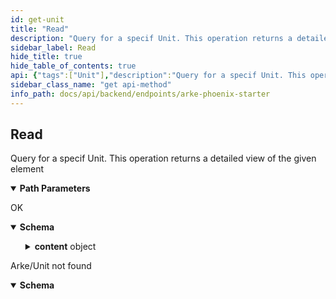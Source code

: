 ```yaml
---
id: get-unit
title: "Read"
description: "Query for a specif Unit. This operation returns a detailed view of the given element"
sidebar_label: Read
hide_title: true
hide_table_of_contents: true
api: {"tags":["Unit"],"description":"Query for a specif Unit. This operation returns a detailed view of the given element","operationId":"get_unit","parameters":[{"name":"arke_id","in":"path","description":"Arke ID","required":true,"schema":{"type":"string"}},{"name":"unit_id","in":"path","description":"Unit ID","required":true,"schema":{"type":"string"}}],"responses":{"200":{"description":"OK","content":{"application/json":{"schema":{"type":"object","properties":{"content":{"type":"object","properties":{"arke_id":{"type":"string","example":"test","description":"Arke ID"},"id":{"type":"string","description":"UUID or value assigned during creation","example":"20186cc8-497d-11ed-b878-0242ac120002"},"parameter_1":{"type":"string","nullable":true,"example":null},"parameter_2":{"type":"string","example":"Parameter Number 2"},"parameter_3":{"type":"boolean","example":true},"parameter_n":{"type":"array","items":{},"example":[],"nullable":true},"inserted_at":{"type":"string","format":"date-time"},"updated_at":{"type":"string","format":"date-time"}}},"messages":{"type":"array","items":{},"example":[]}}}}}},"404":{"description":"Arke/Unit not found","content":{"application/json":{"schema":{"type":"object","properties":{"content":{"type":"array","items":{},"nullable":true,"example":null},"message":{"type":"array","items":{},"example":[]}}}}}}},"security":[{"ApiKey":[]},{"ProjectKey":[]}],"method":"get","path":"/{arke_id}/unit/{unit_id}","servers":[{"url":"http://localhost:4000/lib"},{"url":"https://localhost:4000/lib"}],"securitySchemes":{"ApiKey":{"type":"apiKey","description":"API Token must follow: `Bearer {access_token}` Use the signin endpoint to get the token value","name":"Authorization","in":"header"},"ProjectKey":{"type":"apiKey","in":"header","name":"arke-project-key","description":"The name of the project where to make the API call"}},"info":{"title":"Arke Phoenix Starter","description":"API Documentation for Arke Phoenix Starter [v1]","version":"1.0"},"postman":{"name":"Read","description":{"content":"Query for a specif Unit. This operation returns a detailed view of the given element","type":"text/plain"},"url":{"path":[":arke_id","unit",":unit_id"],"host":["{{baseUrl}}"],"query":[],"variable":[{"disabled":false,"description":{"content":"(Required) Arke ID","type":"text/plain"},"type":"any","value":"","key":"arke_id"},{"disabled":false,"description":{"content":"(Required) Unit ID","type":"text/plain"},"type":"any","value":"","key":"unit_id"}]},"header":[{"key":"Accept","value":"application/json"}],"method":"GET","auth":{"type":"apikey","apikey":[{"type":"any","value":"Authorization","key":"key"},{"type":"any","value":"<API Key>","key":"value"},{"type":"any","value":"header","key":"in"}]}}}
sidebar_class_name: "get api-method"
info_path: docs/api/backend/endpoints/arke-phoenix-starter
---
```



## Read



Query for a specif Unit. This operation returns a detailed view of the given element

<details style={{"marginBottom":"1rem"}} data-collapsed={false} open={true}><summary style={{}}><strong>Path Parameters</strong></summary><div><ul><ParamsItem className={"paramsItem"} param={{"name":"arke_id","in":"path","description":"Arke ID","required":true,"schema":{"type":"string"}}}></ParamsItem><ParamsItem className={"paramsItem"} param={{"name":"unit_id","in":"path","description":"Unit ID","required":true,"schema":{"type":"string"}}}></ParamsItem></ul></div></details><div><ApiTabs><TabItem label={"200"} value={"200"}><div>

OK

</div><div><MimeTabs groupId={"mime-type"}><TabItem label={"application/json"} value={"application/json"}><SchemaTabs groupId={"schema-tabs"}><TabItem label={"Schema"} value={"Schema"}><details style={{}} data-collapsed={false} open={true}><summary style={{"textAlign":"left"}}><strong>Schema</strong></summary><div style={{"textAlign":"left","marginLeft":"1rem"}}></div><ul style={{"marginLeft":"1rem"}}><SchemaItem collapsible={true} className={"schemaItem"}><details style={{}}><summary style={{}}><strong>content</strong><span style={{"opacity":"0.6"}}> object</span></summary><div style={{"marginLeft":"1rem"}}><SchemaItem collapsible={false} name={"arke_id"} required={false} schemaDescription={"Arke ID"} schemaName={"string"} qualifierMessage={undefined} defaultValue={undefined}></SchemaItem><SchemaItem collapsible={false} name={"id"} required={false} schemaDescription={"UUID or value assigned during creation"} schemaName={"string"} qualifierMessage={undefined} defaultValue={undefined}></SchemaItem><SchemaItem collapsible={false} name={"parameter_1"} required={false} schemaDescription={undefined} schemaName={"string"} qualifierMessage={undefined} defaultValue={undefined}></SchemaItem><SchemaItem collapsible={false} name={"parameter_2"} required={false} schemaDescription={undefined} schemaName={"string"} qualifierMessage={undefined} defaultValue={undefined}></SchemaItem><SchemaItem collapsible={false} name={"parameter_3"} required={false} schemaDescription={undefined} schemaName={"boolean"} qualifierMessage={undefined} defaultValue={undefined}></SchemaItem><SchemaItem collapsible={false} name={"parameter_n"} required={false} schemaDescription={undefined} schemaName={"undefined[]"} qualifierMessage={undefined} defaultValue={undefined}></SchemaItem><SchemaItem collapsible={false} name={"inserted_at"} required={false} schemaDescription={undefined} schemaName={"date-time"} qualifierMessage={undefined} defaultValue={undefined}></SchemaItem><SchemaItem collapsible={false} name={"updated_at"} required={false} schemaDescription={undefined} schemaName={"date-time"} qualifierMessage={undefined} defaultValue={undefined}></SchemaItem></div></details></SchemaItem><SchemaItem collapsible={false} name={"messages"} required={false} schemaDescription={undefined} schemaName={"undefined[]"} qualifierMessage={undefined} defaultValue={undefined}></SchemaItem></ul></details></TabItem><TabItem label={"Example (from schema)"} value={"Example (from schema)"}><ResponseSamples responseExample={"{\n  \"content\": {\n    \"arke_id\": \"string\",\n    \"id\": \"string\",\n    \"parameter_1\": \"string\",\n    \"parameter_2\": \"string\",\n    \"parameter_3\": true,\n    \"parameter_n\": [\n      null\n    ],\n    \"inserted_at\": \"2022-10-18\",\n    \"updated_at\": \"2022-10-18\"\n  },\n  \"messages\": [\n    null\n  ]\n}"} language={"json"}></ResponseSamples></TabItem></SchemaTabs></TabItem></MimeTabs></div></TabItem><TabItem label={"404"} value={"404"}><div>

Arke/Unit not found

</div><div><MimeTabs groupId={"mime-type"}><TabItem label={"application/json"} value={"application/json"}><SchemaTabs groupId={"schema-tabs"}><TabItem label={"Schema"} value={"Schema"}><details style={{}} data-collapsed={false} open={true}><summary style={{"textAlign":"left"}}><strong>Schema</strong></summary><div style={{"textAlign":"left","marginLeft":"1rem"}}></div><ul style={{"marginLeft":"1rem"}}><SchemaItem collapsible={false} name={"content"} required={false} schemaDescription={undefined} schemaName={"undefined[]"} qualifierMessage={undefined} defaultValue={undefined}></SchemaItem><SchemaItem collapsible={false} name={"message"} required={false} schemaDescription={undefined} schemaName={"undefined[]"} qualifierMessage={undefined} defaultValue={undefined}></SchemaItem></ul></details></TabItem><TabItem label={"Example (from schema)"} value={"Example (from schema)"}><ResponseSamples responseExample={"{\n  \"content\": [\n    null\n  ],\n  \"message\": [\n    null\n  ]\n}"} language={"json"}></ResponseSamples></TabItem></SchemaTabs></TabItem></MimeTabs></div></TabItem></ApiTabs></div>
      
